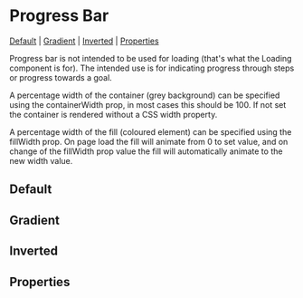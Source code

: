
# Progress Bar

[Default](#default) | [Gradient](#gradient) | [Inverted](#inverted) | [Properties](#properties)

Progress bar is not intended to be used for loading (that's what the Loading component is for). The intended use is for indicating progress through steps or progress towards a goal.

A percentage width of the container (grey background) can be specified using the containerWidth prop, in most cases this should be 100. If not set the container is rendered without a CSS width property.

A percentage width of the fill (coloured element) can be specified using the fillWidth prop. On page load the fill will animate from 0 to set value, and on change of the fillWidth prop value the fill will automatically animate to the new width value.

## Default

<Preview>
  <Story id="components-progressbar--default-progress-bar" />
</Preview>

## Gradient

<Preview>
  <Story id="components-progressbar--gradient" />
</Preview>

## Inverted

<Preview>
  <Story id="components-progressbar--inverted" />
</Preview>

## Properties

<Props of={ProgressBar} />
